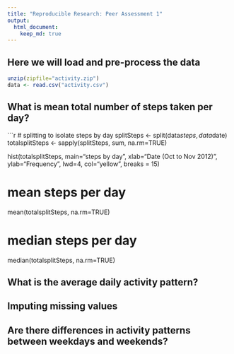 ```yaml
---
title: "Reproducible Research: Peer Assessment 1"
output: 
  html_document:
    keep_md: true
---
```



## Here we will load and pre-process the data

```r
unzip(zipfile="activity.zip")
data <- read.csv("activity.csv")
```

## What is mean total number of steps taken per day?

```r

# splitting to isolate steps by day
splitSteps <- split(data$steps, data$date)
totalsplitSteps <- sapply(splitSteps, sum, na.rm=TRUE)

hist(totalsplitSteps, main="steps by day", xlab="Date (Oct to Nov 2012)", ylab="Frequency", lwd=4, col="yellow", breaks = 15)

# mean steps per day

mean(totalsplitSteps, na.rm=TRUE)

# median steps per day

median(totalsplitSteps, na.rm=TRUE)

## What is the average daily activity pattern?



## Imputing missing values



## Are there differences in activity patterns between weekdays and weekends?

